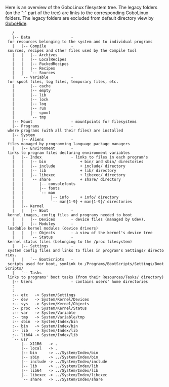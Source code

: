 Here is an overview of the GoboLinux filesystem tree.  The legacy folders (on
the ":" part of the tree) are links to the corresponding GoboLinux folders.
The legacy folders are excluded from default directory view by [[GoboHide]].

    / 
    |-- Data                  - for resources belonging to the system and to individual programs 
    |   |-- Compile           - sources, recipes and other files used by the Compile tool
    |   |   |-- Archives 
    |   |   |-- LocalRecipes
    |   |   |-- PackedRecipes
    |   |   |-- Recipes
    |   |   `-- Sources 
    |   `-- Variable          - for spool files, log files, temporary files, etc.
    |       |-- cache 
    |       |-- empty 
    |       |-- lib 
    |       |-- lock 
    |       |-- log 
    |       |-- run 
    |       |-- spool 
    |       `-- tmp
    |-- Mount                 - mountpoints for filesystems
    |-- Programs              - where programs (with all their files) are installed 
    |-- System
    |   |-- Aliens            - files managed by programming language package managers
    |   |-- Environment       - links to program files declaring environment variables
    |   |-- Index             - links to files in each program's
    |   |   |-- bin               + bin/ and sbin/ directories
    |   |   |-- include           + include/ directory
    |   |   |-- lib               + lib/ directory
    |   |   |-- libexec           + libexec/ directory
    |   |   `-- share             + share/ directory
    |   |       |-- consolefonts
    |   |       |-- fonts 
    |   |       `-- man
    |   |            |-- info     + info/ directory
    |   |            `-- man{1-9} + man{1-9}/ directories
    |   |-- Kernel
    |   |   |-- Boot          - kernel images, config files and programs needed to boot
    |   |   |-- Devices       - device files (managed by Udev).
    |   |   |-- Modules       - loadable kernel modules (device drivers)
    |   |   |-- Objects       - a view of the kernel's device tree 
    |   |   `-- Status        - kernel status files (belonging to the /proc filesystem)
    |   |-- Settings          - system config files and links to files in program's Settings/ directories.
    |   |   `-- BootScripts   - scripts used for boot, symlink to /Programs/BootScripts/Settings/BootScripts/
    |   `-- Tasks             - links to programs' boot tasks (from their Resources/Tasks/ directory)
    |-- Users                 - contains users' home directories
    : 
    : 
    :-- etc   -> System/Settings 
    :-- dev   -> System/Kernel/Devices 
    :-- sys   -> System/Kernel/Objects 
    :-- proc  -> System/Kernel/Status 
    :-- var   -> System/Variable 
    :-- tmp   -> System/Variable/tmp 
    :-- sbin  -> System/Index/bin 
    :-- bin   -> System/Index/bin 
    :-- lib   -> System/Index/lib 
    :-- lib64 -> System/Index/lib 
    `-- usr 
        |-- X11R6   -> . 
        |-- local   -> . 
        |-- bin     -> ../System/Index/bin 
        |-- sbin    -> ../System/Index/bin 
        |-- include -> ../System/Index/include 
        |-- lib     -> ../System/Index/lib 
        |-- lib64   -> ../System/Index/lib 
        |-- libexec -> ../System/Index/libexec
        `-- share   -> ../System/Index/share 

